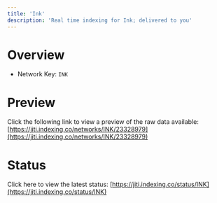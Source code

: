 ```yaml
---
title: 'Ink'
description: 'Real time indexing for Ink; delivered to you'
---
```


# Overview
- Network Key: `INK`

# Preview
Click the following link to view a preview of the raw data available: [https://jiti.indexing.co/networks/INK/23328979](https://jiti.indexing.co/networks/INK/23328979)

# Status
Click here to view the latest status: [https://jiti.indexing.co/status/INK](https://jiti.indexing.co/status/INK)
